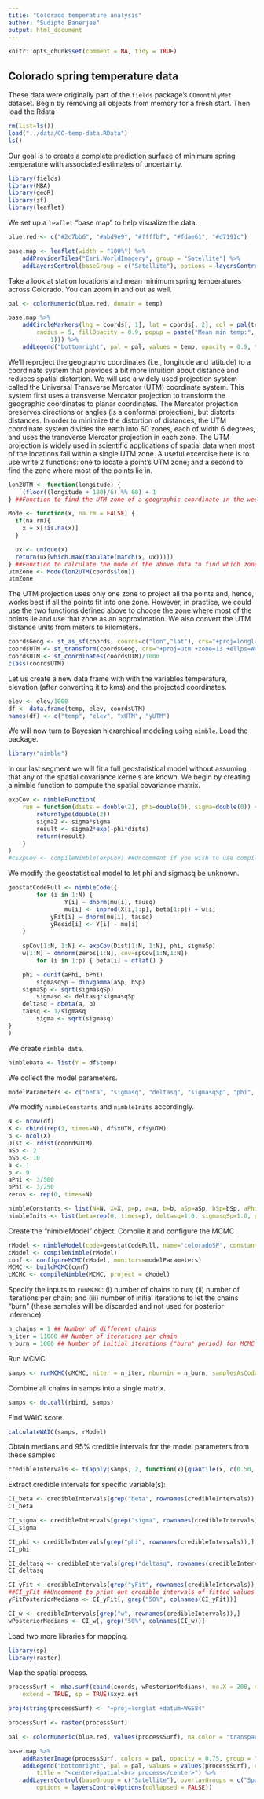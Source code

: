 ```yaml
---
title: "Colorado temperature analysis"
author: "Sudipto Banerjee"
output: html_document
---
```


```r
knitr::opts_chunk$set(comment = NA, tidy = TRUE)
```

## Colorado spring temperature data
These data were originally part of the `fields` package's `COmonthlyMet` dataset. Begin by removing all objects from memory for a fresh start. Then load the Rdata
```r
rm(list=ls())
load("../data/CO-temp-data.RData")
ls()
```

Our goal is to create a complete prediction surface of minimum spring temperature with associated estimates of uncertainty.

```r
library(fields)
library(MBA)
library(geoR)
library(sf)
library(leaflet)
```
We set up a `leaflet` "base map" to help visualize the data.
```r
blue.red <- c("#2c7bb6", "#abd9e9", "#ffffbf", "#fdae61", "#d7191c")

base.map <- leaflet(width = "100%") %>%
    addProviderTiles("Esri.WorldImagery", group = "Satellite") %>%
    addLayersControl(baseGroup = c("Satellite"), options = layersControlOptions(collapsed = FALSE))
```

Take a look at station locations and mean minimum spring temperatures across Colorado. You can zoom in and out as well.
```r
pal <- colorNumeric(blue.red, domain = temp)

base.map %>%
    addCircleMarkers(lng = coords[, 1], lat = coords[, 2], col = pal(temp), stroke = FALSE,
        radius = 5, fillOpacity = 0.9, popup = paste("Mean min temp:", round(temp,
            1))) %>%
    addLegend("bottomright", pal = pal, values = temp, opacity = 0.9, title = "Temperature C")
```

We'll reproject the geographic coordinates (i.e., longitude and latitude) to a coordinate system that provides a bit more intuition about distance and reduces spatial distortion. We will use a widely used projection system called the Universal Transverse Mercator (UTM) coordinate system. This system first uses a transverse Mercator projection to transform the geographic coordinates to planar coordinates. The Mercator projection preserves directions or angles (is a conformal projection), but distorts distances. In order to minimize the distortion of distances, the UTM coordinate system divides the earth into 60 zones, each of width 6 degrees, and uses the transverse Mercator projection in each zone. The UTM projection is widely used in scientific applications of spatial data when most of the locations fall within a single UTM zone. A useful excercise here is to use write 2 functions: one to locate a point's UTM zone; and a second to find the zone where most of the points lie in.  
```r
lon2UTM <- function(longitude) {
    (floor((longitude + 180)/6) %% 60) + 1
} ##Function to find the UTM zone of a geographic coordinate in the western hemisphere (only longitude is needed).

Mode <- function(x, na.rm = FALSE) {
  if(na.rm){
    x = x[!is.na(x)]
  }

  ux <- unique(x)
  return(ux[which.max(tabulate(match(x, ux)))])
} ##Function to calculate the mode of the above data to find which zone contains most of the points
utmZone <- Mode(lon2UTM(coords$lon))
utmZone
```
The UTM projection uses only one zone to project all the points and, hence, works best if all the points fit into one zone. However, in practice, we could use the two functions defined above to choose the zone where most of the points lie and use that zone as an approximation. We also convert the UTM distance units from meters to kilometers.
```r
coordsGeog <- st_as_sf(coords, coords=c("lon","lat"), crs="+proj=longlat +datum=WGS84 +no_defs")
coordsUTM <- st_transform(coordsGeog, crs="+proj=utm +zone=13 +ellps=WGS84 +datum=WGS84 +units=m +no_defs")
coordsUTM <- st_coordinates(coordsUTM)/1000
class(coordsUTM)
```

Let us create a new data frame with with the variables temperature, elevation (after converting it to kms) and the projected coordinates.
```r
elev <- elev/1000
df <- data.frame(temp, elev, coordsUTM)
names(df) <- c("temp", "elev", "xUTM", "yUTM")
```

We will now turn to Bayesian hierarchical modeling using `nimble`. Load the package.
```r
library("nimble")
```

In our last segment we will fit a full geostatistical model without assuming that any of the spatial covariance kernels are known. We begin by creating a nimble function to compute the spatial covariance matrix.
```r
expCov <- nimbleFunction(     
	run = function(dists = double(2), phi=double(0), sigma=double(0)) {
		returnType(double(2))
		sigma2 <- sigma*sigma
		result <- sigma2*exp(-phi*dists)
		return(result)
	}
)
#cExpCov <- compileNimble(expCov) ##Uncomment if you wish to use compiled code in C
```

We modify the geostatistical model to let phi and sigmasq be unknown.
```r
geostatCodeFull <- nimbleCode({
        for (i in 1:N) {
                Y[i] ~ dnorm(mu[i], tausq)
                mu[i] <- inprod(X[i,1:p], beta[1:p]) + w[i]
            yFit[i] ~ dnorm(mu[i], tausq)
            yResid[i] <- Y[i] - mu[i]
    }
        
	spCov[1:N, 1:N] <- expCov(Dist[1:N, 1:N], phi, sigmaSp)
	w[1:N] ~ dmnorm(zeros[1:N], cov=spCov[1:N,1:N])
        for (i in 1:p) { beta[i] ~ dflat() }

	phi ~ dunif(aPhi, bPhi)
        sigmasqSp ~ dinvgamma(aSp, bSp)
	sigmaSp <- sqrt(sigmasqSp)	
        sigmasq <- deltasq*sigmasqSp
	deltasq ~ dbeta(a, b)
	tausq <- 1/sigmasq
        sigma <- sqrt(sigmasq)
}
)
```

We create `nimble data`.
```r
nimbleData <- list(Y = df$temp)
```

We collect the model parameters.
```r
modelParameters <- c("beta", "sigmasq", "deltasq", "sigmasqSp", "phi", "w", "yFit", "yResid")
```

We modify `nimbleConstants` and `nimbleInits` accordingly.
```r
N <- nrow(df)
X <- cbind(rep(1, times=N), df$xUTM, df$yUTM)
p <- ncol(X)
Dist <- rdist(coordsUTM)
aSp <- 2 
bSp <- 10
a <- 1
b <- 9
aPhi <- 3/500
bPhi <- 3/250
zeros <- rep(0, times=N)

nimbleConstants <- list(N=N, X=X, p=p, a=a, b=b, aSp=aSp, bSp=bSp, aPhi=aPhi, bPhi=bPhi, Dist=Dist, zeros=zeros)
nimbleInits <- list(beta=rep(0, times=p), deltasq=1.0, sigmasqSp=1.0, phi=3/300,  yFit=rep(0, times=N), w=rep(0, times=N))
```

Create the "nimbleModel" object. Compile it and configure the MCMC
```r
rModel <- nimbleModel(code=geostatCodeFull, name="coloradoSP", constants=nimbleConstants, data=nimbleData, inits=nimbleInits)
cModel <- compileNimble(rModel)
conf <- configureMCMC(rModel, monitors=modelParameters)
MCMC <- buildMCMC(conf)
cMCMC <- compileNimble(MCMC, project = cModel)
```

Specify the inputs to `runMCMC`: (i) number of chains to run; (ii) number of iterations per chain; and (iii) number of initial iterations to let the chains "burn" (these samples will be discarded and not used for posterior inference).
```r
n_chains = 1 ## Number of different chains
n_iter = 11000 ## Number of iterations per chain
n_burn = 1000 ## Number of initial iterations ("burn" period) for MCMC to converge. These samples will be discarded and not used in posterior inference. 
```

Run MCMC
```r
samps <- runMCMC(cMCMC, niter = n_iter, nburnin = n_burn, samplesAsCodaMCMC = TRUE)
```

Combine all chains in samps into a single matrix.
```r
samps <- do.call(rbind, samps)
```

Find WAIC score.
```r
calculateWAIC(samps, rModel)
```

Obtain medians and 95% credible intervals for the model parameters from these samples
```r
credibleIntervals <- t(apply(samps, 2, function(x){quantile(x, c(0.50, 0.025, 0.975))}))
```

Extract credible intervals for specific variable(s):
```r
CI_beta <- credibleIntervals[grep("beta", rownames(credibleIntervals)),]
CI_beta

CI_sigma <- credibleIntervals[grep("sigma", rownames(credibleIntervals)),]
CI_sigma

CI_phi <- credibleIntervals[grep("phi", rownames(credibleIntervals)),]
CI_phi

CI_deltasq <- credibleIntervals[grep("deltasq", rownames(credibleIntervals)),]
CI_deltasq

CI_yFit <- credibleIntervals[grep("yFit", rownames(credibleIntervals)),]
##CI_yFit ##Uncomment to print out credible intervals of fitted values
yFitPosteriorMedians <- CI_yFit[, grep("50%", colnames(CI_yFit))]

CI_w <- credibleIntervals[grep("w", rownames(credibleIntervals)),]
wPosteriorMedians <- CI_w[, grep("50%", colnames(CI_w))]
```

Load two more libraries for mapping.
```r
library(sp)
library(raster)
```

Map the spatial process.
```r
processSurf <- mba.surf(cbind(coords, wPosteriorMedians), no.X = 200, no.Y = 200,
    extend = TRUE, sp = TRUE)$xyz.est

proj4string(processSurf) <- "+proj=longlat +datum=WGS84"

processSurf <- raster(processSurf)

pal <- colorNumeric(blue.red, values(processSurf), na.color = "transparent")

base.map %>%
    addRasterImage(processSurf, colors = pal, opacity = 0.75, group = "Spatial process") %>%
    addLegend("bottomright", pal = pal, values = values(processSurf), opacity = 0.75,
        title = "<center>Spatial<br> process</center>") %>%
    addLayersControl(baseGroup = c("Satellite"), overlayGroups = c("Spatial process"),
        options = layersControlOptions(collapsed = FALSE))
```
